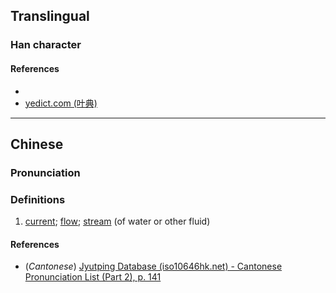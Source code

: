 {{character info/new}}
==Translingual==

===Han character===
{{Han char|rn=85|rad=水|as=09|sn=12|four=33143|canj=EJCK|ids=⿰氵突}}

====References====
* {{Han ref|kx=0637.270|dkj=17856|dj=1044.200|hdz=31687.050|uh=6E65|ud=28261|bh=DA4C|bd=55884}}
* [http://yedict.com/htm/6E/6E65.htm yedict.com (叶典)]

----

==Chinese==
{{zh-forms}}

===Pronunciation===
{{zh-pron
|m=tū
|c=teot1
|mc=
|oc=
|ma=
|cat=n
}}

===Definitions===
{{zh-hanzi}}

# [[current]]; [[flow]]; [[stream]] (of water or other fluid)

====References====
* (''Cantonese'') [http://www.iso10646hk.net/jp/document/download.jsp Jyutping Database (iso10646hk.net) - Cantonese Pronunciation List (Part 2), p. 141]